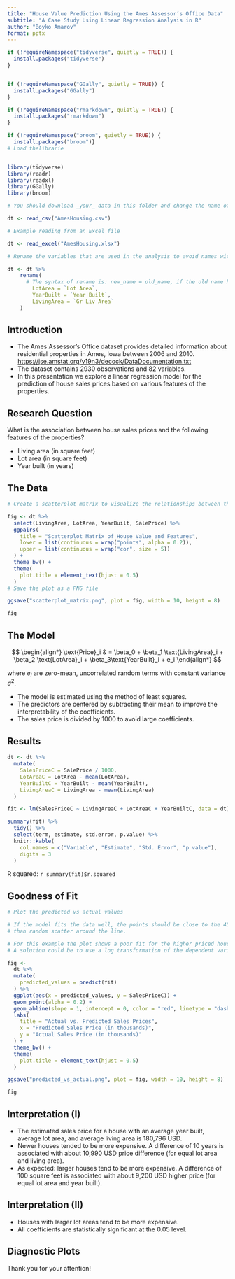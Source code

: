 ```yaml
---
title: "House Value Prediction Using the Ames Assessor’s Office Data"
subtitle: "A Case Study Using Linear Regression Analysis in R"
author: "Boyko Amarov"
format: pptx
---
```


```r
if (!requireNamespace("tidyverse", quietly = TRUE)) {
  install.packages("tidyverse")
}


if (!requireNamespace("GGally", quietly = TRUE)) {
  install.packages("GGally")
}

if (!requireNamespace("rmarkdown", quietly = TRUE)) {
  install.packages("rmarkdown")
}

if (!requireNamespace("broom", quietly = TRUE)) {
  install.packages("broom")}
# Load thelibrarie


library(tidyverse)
library(readr)
library(readxl)
library(GGally)
library(broom)

# You should download _your_ data in this folder and change the name of the file in the code below

dt <- read_csv("AmesHousing.csv")

# Example reading from an Excel file

dt <- read_excel("AmesHousing.xlsx")

# Rename the variables that are used in the analysis to avoid names with spaces and special characters

dt <- dt %>% 
    rename(
      # The syntax of rename is: new_name = old_name, if the old name has spaces or special characters, put it in backticks
        LotArea = `Lot Area`,
        YearBuilt = `Year Built`,
        LivingArea = `Gr Liv Area`
    )
```

## Introduction

-   The Ames Assessor’s Office dataset provides detailed information about residential properties in Ames, Iowa between 2006 and 2010. <https://jse.amstat.org/v19n3/decock/DataDocumentation.txt>
-   The dataset contains 2930 observations and 82 variables.
-   In this presentation we explore a linear regression model for the prediction of house sales prices based on various features of the properties.

## Research Question

What is the association between house sales prices and the following features of the properties?

-   Living area (in square feet)
-   Lot area (in square feet)
-   Year built (in years)


## The Data

```r
# Create a scatterplot matrix to visualize the relationships between the variables of interest

fig <- dt %>% 
  select(LivingArea, LotArea, YearBuilt, SalePrice) %>% 
  ggpairs(
    title = "Scatterplot Matrix of House Value and Features",
    lower = list(continuous = wrap("points", alpha = 0.2)),
    upper = list(continuous = wrap("cor", size = 5))
  ) +
  theme_bw() +
  theme(
    plot.title = element_text(hjust = 0.5)
  )
# Save the plot as a PNG file

ggsave("scatterplot_matrix.png", plot = fig, width = 10, height = 8)

fig
```

## The Model

$$
\begin{align*}
\text{Price}_i & = \beta_0 + \beta_1 \text{LivingArea}_i + \beta_2 \text{LotArea}_i + \beta_3\text{YearBuilt}_i + e_i
\end{align*}
$$

where $e_i$ are zero-mean, uncorrelated random terms with constant variance $\sigma^2$.

- The model is estimated using the method of least squares.
- The predictors are centered by subtracting their mean to improve the interpretability of the coefficients.
- The sales price is divided by 1000 to avoid large coefficients.

## Results

```r

dt <- dt %>%
  mutate(
    SalesPriceC = SalePrice / 1000,
    LotAreaC = LotArea - mean(LotArea),
    YearBuiltC = YearBuilt - mean(YearBuilt),
    LivingAreaC = LivingArea - mean(LivingArea)
  )

fit <- lm(SalesPriceC ~ LivingAreaC + LotAreaC + YearBuiltC, data = dt)

summary(fit) %>% 
  tidy() %>% 
  select(term, estimate, std.error, p.value) %>%
  knitr::kable(
    col.names = c("Variable", "Estimate", "Std. Error", "p value"),
    digits = 3
  )
```

R squared: `r summary(fit)$r.squared`

## Goodness of Fit

```r
# Plot the predicted vs actual values

# If the model fits the data well, the points should be close to the 45-degree line and should not show any systematic pattern other 
# than random scatter around the line.

# For this example the plot shows a poor fit for the higher priced houses as they are systematically under-predicted by the model.
# A solution could be to use a log transformation of the dependent variable or to include non-linear terms in the model.

fig <- 
  dt %>%
  mutate(
    predicted_values = predict(fit)
  ) %>%
  ggplot(aes(x = predicted_values, y = SalesPriceC)) +
  geom_point(alpha = 0.2) +
  geom_abline(slope = 1, intercept = 0, color = "red", linetype = "dashed") +
  labs(
    title = "Actual vs. Predicted Sales Prices",
    x = "Predicted Sales Price (in thousands)",
    y = "Actual Sales Price (in thousands)"
  ) +
  theme_bw() +
  theme(
    plot.title = element_text(hjust = 0.5)
  )

ggsave("predicted_vs_actual.png", plot = fig, width = 10, height = 8)

fig
```

## Interpretation (I)

- The estimated sales price for a house with an average year built, average lot area, and average living area is 180,796 USD.
- Newer houses tended to be more expensive. A difference of 10 years is associated with about 10,990 USD price difference (for equal lot area and living area).
- As expected: larger houses tend to be more expensive. A difference of 100 square feet is associated with about 9,200 USD higher price (for equal lot area and year built).

## Interpretation (II)

- Houses with larger lot areas tend to be more expensive. 
- All coefficients are statistically significant at the 0.05 level.

## Diagnostic Plots

Thank you for your attention!
